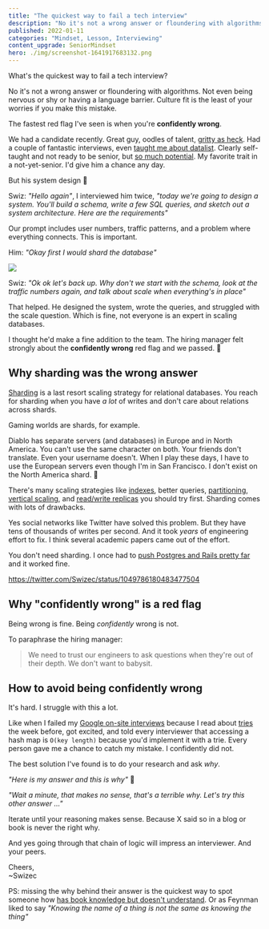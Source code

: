 ```yaml
---
title: "The quickest way to fail a tech interview"
description: "No it's not a wrong answer or floundering with algorithms. Not even being nervous or shy or having a language barrier. Culture fit is the least of your worries if you make this mistake."
published: 2022-01-11
categories: "Mindset, Lesson, Interviewing"
content_upgrade: SeniorMindset
hero: ./img/screenshot-1641917683132.png
---
```


What's the quickest way to fail a tech interview?

No it's not a wrong answer or floundering with algorithms. Not even being nervous or shy or having a language barrier. Culture fit is the least of your worries if you make this mistake.

The fastest red flag I've seen is when you're **confidently wrong**.

We had a candidate recently. Great guy, oodles of talent, [gritty as heck](https://swizec.com/blog/how-grit-superchargers-your-career/). Had a couple of fantastic interviews, even [taught me about datalist](https://swizec.com/blog/datalist-the-pure-html-typeahed-you-didnt-know-about/). Clearly self-taught and not ready to be senior, but [so much potential](https://scrimba.com/podcast/junior-developer-advice-from-a-senior-silicon-valley-engineer/). My favorite trait in a not-yet-senior. I'd give him a chance any day.

But his system design 😬

Swiz: _"Hello again"_, I interviewed him twice, _"today we're going to design a system. You'll build a schema, write a few SQL queries, and sketch out a system architecture. Here are the requirements"_

Our prompt includes user numbers, traffic patterns, and a problem where everything connects. This is important.

Him: _"Okay first I would shard the database"_

![](giphy:oof)

Swiz: _"Ok ok let's back up. Why don't we start with the schema, look at the traffic numbers again, and talk about scale when everything's in place"_

That helped. He designed the system, wrote the queries, and struggled with the scale question. Which is fine, not everyone is an expert in scaling databases.

I thought he'd make a fine addition to the team. The hiring manager felt strongly about the **confidently wrong** red flag and we passed. 💩

## Why sharding was the wrong answer

[Sharding](<https://en.wikipedia.org/wiki/Shard_(database_architecture)>) is a last resort scaling strategy for relational databases. You reach for sharding when you have _a lot_ of writes and don't care about relations across shards.

Gaming worlds are shards, for example.

Diablo has separate servers (and databases) in Europe and in North America. You can't use the same character on both. Your friends don't translate. Even your username doesn't. When I play these days, I have to use the European servers even though I'm in San Francisco. I don't exist on the North America shard. 💩

There's many scaling strategies like [indexes](https://en.wikipedia.org/wiki/Database_index), better queries, [partitioning](<https://en.wikipedia.org/wiki/Partition_(database)>), [vertical scaling](https://en.wikipedia.org/wiki/Database_scalability#Vertical), and [read/write replicas](https://en.wikipedia.org/wiki/Eventual_consistency) you should try first. Sharding comes with lots of drawbacks.

Yes social networks like Twitter have solved this problem. But they have tens of thousands of writes per second. And it took _years_ of engineering effort to fix. I think several academic papers came out of the effort.

You don't need sharding. I once had to [push Postgres and Rails pretty far](https://swizec.com/blog/logging-1721410-events-per-day-with-postgres-rails-heroku-and-a-bit-of-javascript/) and it worked fine.

https://twitter.com/Swizec/status/1049786180483477504

## Why "confidently wrong" is a red flag

Being wrong is fine. Being _confidently_ wrong is not.

To paraphrase the hiring manager:

> We need to trust our engineers to ask questions when they're out of their depth. We don't want to babysit.

## How to avoid being confidently wrong

It's hard. I struggle with this a lot.

Like when I failed my [Google on-site interviews](https://swizec.com/blog/inside-a-google-onsite-interview/) because I read about [tries](https://en.wikipedia.org/wiki/Trie) the week before, got excited, and told every interviewer that accessing a hash map is `O(key length)` because you'd implement it with a trie. Every person gave me a chance to catch my mistake. I confidently did not.

The best solution I've found is to do your research and ask _why_.

_"Here is my answer and this is why"_ 🤔

_"Wait a minute, that makes no sense, that's a terrible why. Let's try this other answer ..."_

Iterate until your reasoning makes sense. Because X said so in a blog or book is never the right why.

And yes going through that chain of logic will impress an interviewer. And your peers.

Cheers,<br/>
~Swizec

PS: missing the why behind their answer is the quickest way to spot someone how [has book knowledge but doesn't understand](https://swizec.com/blog/why-understanding-beats-knowledge/). Or as Feynman liked to say _"Knowing the name of a thing is not the same as knowing the thing"_

